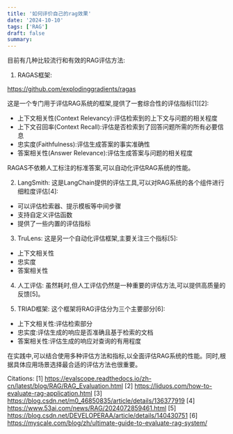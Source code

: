 ```yaml
---
title: '如何评价自己的rag效果'
date: '2024-10-10'
tags: ['RAG']
draft: false
summary: 
---
```


目前有几种比较流行和有效的RAG评估方法:

1. RAGAS框架:

https://github.com/explodinggradients/ragas

这是一个专门用于评估RAG系统的框架,提供了一套综合性的评估指标[1][2]:

- 上下文相关性(Context Relevancy):评估检索到的上下文与问题的相关程度
- 上下文召回率(Context Recall):评估是否检索到了回答问题所需的所有必要信息
- 忠实度(Faithfulness):评估生成答案的事实准确性
- 答案相关性(Answer Relevance):评估生成答案与问题的相关程度

RAGAS不依赖人工标注的标准答案,可以自动化评估RAG系统的性能。

2. LangSmith:
这是LangChain提供的评估工具,可以对RAG系统的各个组件进行细粒度评估[4]:

- 可以评估检索器、提示模板等中间步骤
- 支持自定义评估函数
- 提供了一些内置的评估指标

3. TruLens:
这是另一个自动化评估框架,主要关注三个指标[5]:

- 上下文相关性
- 忠实度
- 答案相关性 

4. 人工评估:
虽然耗时,但人工评估仍然是一种重要的评估方法,可以提供高质量的反馈[5]。

5. TRIAD框架:
这个框架将RAG评估分为三个主要部分[6]:

- 上下文相关性:评估检索部分
- 忠实度:评估生成的响应是否准确且基于检索的文档
- 答案相关性:评估生成的响应对查询的有用程度

在实践中,可以结合使用多种评估方法和指标,以全面评估RAG系统的性能。同时,根据具体应用场景选择最合适的评估方法也很重要。

Citations:
[1] https://evalscope.readthedocs.io/zh-cn/latest/blog/RAG/RAG_Evaluation.html
[2] https://liduos.com/how-to-evaluate-rag-application.html
[3] https://blog.csdn.net/m0_46850835/article/details/136377919
[4] https://www.53ai.com/news/RAG/2024072859461.html
[5] https://blog.csdn.net/DEVELOPERAA/article/details/140430751
[6] https://myscale.com/blog/zh/ultimate-guide-to-evaluate-rag-system/